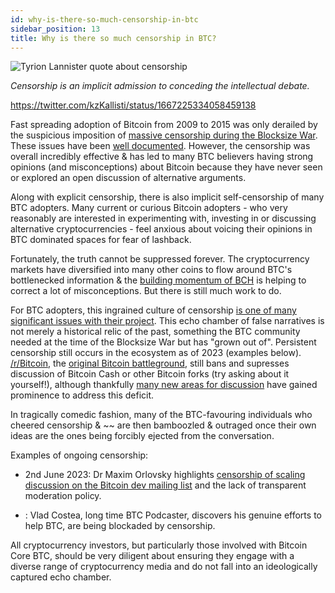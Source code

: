 ```yaml
---
id: why-is-there-so-much-censorship-in-btc
sidebar_position: 13
title: Why is there so much censorship in BTC?
---
```



<img src={tyrionLannisterUrl} alt="Tyrion Lannister quote about censorship" />

_Censorship is an implicit admission to conceding the intellectual debate._

https://twitter.com/kzKallisti/status/1667225334058459138

Fast spreading adoption of Bitcoin from 2009 to 2015 was only derailed by the suspicious imposition of [massive censorship during the Blocksize War](/start#episode-8-of-10-bitcoin-cash). These issues have been [well documented](/recommended#history). However, the censorship was overall incredibly effective & has led to many BTC believers having strong opinions (and misconceptions) about Bitcoin because they have never seen or explored an open discussion of alternative arguments.

Along with explicit censorship, there is also implicit self-censorship of many BTC adopters. Many current or curious Bitcoin adopters - who very reasonably are interested in experimenting with, investing in or discussing alternative cryptocurrencies - feel anxious about voicing their opinions in BTC dominated spaces for fear of lashback.

Fortunately, the truth cannot be suppressed forever. The cryptocurrency markets have diversified into many other coins to flow around BTC's bottlenecked information & the [building momentum of BCH](/faqs/BCH/is-BCH-spreading) is helping to correct a lot of misconceptions. But there is still much work to do.

For BTC adopters, this ingrained culture of censorship [is one of many significant issues with their project](/faqs/BCH-vs-BTC/whats-wrong-with-bitcoin-btc). This echo chamber of false narratives is not merely a historical relic of the past, something the BTC community needed at the time of the Blocksize War but has "grown out of". Persistent censorship still occurs in the ecosystem as of 2023 (examples below). [/r/Bitcoin](https://www.reddit.com/r/Bitcoin), the [original Bitcoin battleground](/start#episode-8-of-10-bitcoin-cash), still bans and supresses discussion of Bitcoin Cash or other Bitcoin forks (try asking about it yourself!), although thankfully [many new areas for discussion](/recommended#discussion--community) have gained prominence to address this deficit.

In tragically comedic fashion, many of the BTC-favouring individuals who cheered censorship & ~~ are then bamboozled & outraged once their own ideas are the ones being forcibly ejected from the conversation.

Examples of ongoing censorship:

- 2nd June 2023: Dr Maxim Orlovsky highlights [censorship of scaling discussion on the Bitcoin dev mailing list](https://lists.linuxfoundation.org/pipermail/bitcoin-dev/2023-June/021733.html) and the lack of transparent moderation policy.

- : Vlad Costea, long time BTC Podcaster, discovers his genuine efforts to help BTC, are being blockaded by censorship.

All cryptocurrency investors, but particularly those involved with Bitcoin Core BTC, should be very diligent about ensuring they engage with a diverse range of cryptocurrency media and do not fall into an ideologically captured echo chamber.
